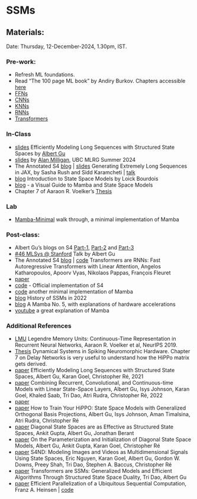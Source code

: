 # SSMs {.unnumbered}

## Materials:

Date: Thursday, 12-December-2024, 1.30pm, IST.

### Pre-work:

-   Refresh ML foundations.
-   Read "The 100 page ML book" by Andiry Burkov. Chapters accessible [here](https://themlbook.com/wiki/doku.php)
-   [FFNs](./L01.qmd)
-   [CNNs](./L02.qmd)
-   [KNNs](./L03.qmd)
-   [RNNs](./L03.qmd)
-   [Transformers](./L04.qmd)

### In-Class

- [slides](https://rosanneliu.com/dlctfs/dlct_220114.pdf) Efficiently Modeling Long Sequences with Structured State Spaces by [Albert Gu](https://goombalab.github.io/)
- [slides](https://www.cs.ubc.ca/labs/lci/mlrg/slides/MLRGSummer2024.alan.pdf) by [Alan Milligan](https://www.cs.ubc.ca/~alanmil/), UBC MLRG Summer 2024
- The Annotated S4 [blog](https://srush.github.io/annotated-s4/) \| [slides](https://srush.github.io/annotated-s4/slides.html#1) Generating Extremely Long Sequences in JAX, by Sasha Rush and Sidd Karamcheti \| [talk](https://www.youtube.com/watch?v=GqwhkbrWDOI)
- [blog](https://huggingface.co/blog/lbourdois/get-on-the-ssm-train) Introduction to State Space Models by Loick Bourdois
- [blog](https://newsletter.maartengrootendorst.com/p/a-visual-guide-to-mamba-and-state) - a Visual Guide to Mamba and State Space Models
- Chapter 7 of Aaraon R. Voelker's [Thesis](https://uwspace.uwaterloo.ca/items/93e6f962-81cb-4606-b0c2-40ab113da4e3)

### Lab

-   [Mamba-Minimal](https://github.com/johnma2006/mamba-minimal) walk through, a minimal implementation of Mamba

### Post-class:

- Albert Gu's blogs on S4 [Part-1](https://hazyresearch.stanford.edu/blog/2022-01-14-s4-1), [Part-2](https://hazyresearch.stanford.edu/blog/2022-01-14-s4-2) and [Part-3](https://hazyresearch.stanford.edu/blog/2022-01-14-s4-3)
- [#46 MLSys @ Stanford](https://www.youtube.com/watch?v=EvQ3ncuriCM) Talk by Albert Gu
- The Annotated S4 [blog](https://srush.github.io/annotated-s4/) \| [code](https://github.com/srush/annotated-s4/) Transformers are RNNs: Fast Autoregressive Transformers with Linear Attention, Angelos Katharopoulos, Apoorv Vyas, Nikolaos Pappas, François Fleuret
- [paper](https://arxiv.org/abs/2006.16236)
- [code](https://github.com/state-spaces/s4) - Official implementation of S4
- [code](https://github.com/alxndrTL/mamba.py) another minimal implementation of Mamba
- [blog](https://huggingface.co/blog/lbourdois/ssm-2022) History of SSMs in 2022
- [blog](https://jameschen.io/jekyll/update/2024/02/12/mamba.html) A Mamba No. 5, with explanations of hardware accelerations
- [youtube](https://www.youtube.com/watch?v=ouF-H35atOY) a great explanation of Mamba


### Additional References
- [LMU](https://proceedings.neurips.cc/paper_files/paper/2019/file/952285b9b7e7a1be5aa7849f32ffff05-Paper.pdf) Legendre Memory Units: Continuous-Time
Representation in Recurrent Neural Networks, Aaraon R. Voelker et al, NeurIPS 2019.
- [Thesis](https://uwspace.uwaterloo.ca/items/93e6f962-81cb-4606-b0c2-40ab113da4e3) Dynamical Systems in Spiking Neuromorphic Hardware. Chapter 7 on Delay Networks is very useful to understand how the HiPPo matrix gets derived. 
- [paper](https://arxiv.org/abs/2111.00396) Efficiently Modeling Long Sequences with Structured State Spaces, Albert Gu, Karan Goel, Christopher Ré, 2021
- [paper](https://arxiv.org/abs/2110.13985) Combining Recurrent, Convolutional, and Continuous-time Models with Linear State-Space Layers, Albert Gu, Isys Johnson, Karan Goel, Khaled Saab, Tri Dao, Atri Rudra, Christopher Ré, 2022
- [paper]() 
- [paper](https://arxiv.org/abs/2206.12037) How to Train Your HiPPO: State Space Models with Generalized Orthogonal Basis Projections, Albert Gu, Isys Johnson, Aman Timalsina, Atri Rudra, Christopher Ré
- [paper](https://arxiv.org/abs/2203.14343) Diagonal State Spaces are as Effective as Structured State Spaces, Ankit Gupta, Albert Gu, Jonathan Berant
- [paper](https://arxiv.org/abs/2206.11893) On the Parameterization and Initialization of Diagonal State Space Models, Albert Gu, Ankit Gupta, Karan Goel, Christopher Ré 
- [paper](https://arxiv.org/abs/2210.06583) S4ND: Modeling Images and Videos as Multidimensional Signals Using State Spaces, Eric Nguyen, Karan Goel, Albert Gu, Gordon W. Downs, Preey Shah, Tri Dao, Stephen A. Baccus, Christopher Ré
- [paper](https://arxiv.org/abs/2405.21060) Transformers are SSMs: Generalized Models and Efficient Algorithms Through Structured State Space Duality, Tri Dao, Albert Gu
- [paper](https://arxiv.org/abs/2311.06281) Efficient Parallelization of a Ubiquitous Sequential Computation, Franz A. Heinsen | [code](https://github.com/johnryan465/pscan)